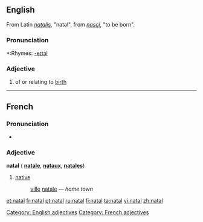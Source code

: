 ==English==
From Latin ''[[natalis]]'', "natal", from ''[[nasci]]'', "to be born".

===Pronunciation===
*:Rhymes: [[Rhymes:English:-eɪtəl|-eɪtəl]]

===Adjective===
# of or relating to [[birth]]

[[Category: English adjectives]]

----

==French==
===Pronunciation===
* {{IPA | /na.tal/}}

===Adjective===
'''natal''' {{m}} ({{f}} '''[[natale]]''', {{m}} {{p}} '''[[nataux]]''', {{f}} {{p}} '''[[natales]]''')

# [[native#English | native]]
#: [[ville#French | ville]] [[natale]]&nbsp;— ''home town''

[[Category: French adjectives]]

[[et:natal]]
[[fr:natal]]
[[pt:natal]]
[[ru:natal]]
[[fi:natal]]
[[ta:natal]]
[[vi:natal]]
[[zh:natal]]